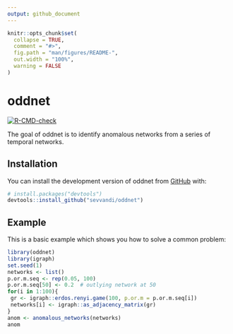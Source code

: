 ```yaml
---
output: github_document
---
```


<!-- README.md is generated from README.Rmd. Please edit that file -->

```r
knitr::opts_chunk$set(
  collapse = TRUE,
  comment = "#>",
  fig.path = "man/figures/README-",
  out.width = "100%",
  warning = FALSE
)
```

# oddnet

<!-- badges: start -->
  [![R-CMD-check](https://github.com/sevvandi/oddnet/workflows/R-CMD-check/badge.svg)](https://github.com/sevvandi/oddnet/actions)
  <!-- badges: end -->

The goal of oddnet is to identify anomalous networks from a series of temporal networks. 

## Installation

You can install the development version of oddnet from [GitHub](https://github.com/) with:

``` r
# install.packages("devtools")
devtools::install_github("sevvandi/oddnet")
```

## Example

This is a basic example which shows you how to solve a common problem:

```r
library(oddnet)
library(igraph)
set.seed(1)
networks <- list()
p.or.m.seq <- rep(0.05, 100)
p.or.m.seq[50] <- 0.2  # outlying network at 50
for(i in 1:100){
 gr <- igraph::erdos.renyi.game(100, p.or.m = p.or.m.seq[i])
 networks[i] <- igraph::as_adjacency_matrix(gr)
}
anom <- anomalous_networks(networks)
anom
```
